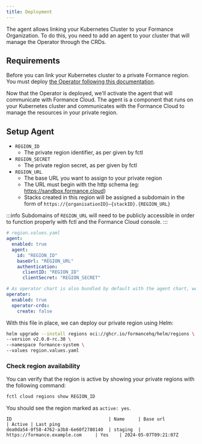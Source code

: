 ```yaml
---
title: Deployment
---
```

The agent allows linking your Kubernetes Cluster to your Formance Organization. To do this, you need to add an agent to your cluster that will manage the Operator through the CRDs.

## Requirements

Before you can link your Kubernetes cluster to a private Formance region. You must deploy [the Operator following this documentation](/operator/Installation).

Now that the Operator is deployed, we'll activate the agent that will communicate with Formance Cloud. The agent is a component that runs on your Kubernetes cluster and communicates with the Formance Cloud to manage the resources in your private region.

## Setup Agent

* `REGION_ID`
  * The private region identifier, as per given by fctl
* `REGION_SECRET`
  * The private region secret, as per given by fctl
* `REGION_URL`
  * The base URL you want to assign to your private region
  * The URL must begin with the http schema (eg: https://sandbox.formance.cloud)
  * Stacks created in this region will be assigned a subdomain in the form of `https://{organisationID}—{stackID}.{REGION_URL}`

:::info
Subdomains of `REGION_URL` will need to be publicly accessible in order to function properly with fctl and the Formance Cloud console.
:::

```yaml
# region.values.yaml
agent:
  enabled: true
  agent:
    id: "REGION_ID"
    baseUrl: "REGION_URL"
    authentication:
      clientID: "REGION_ID"
      clientSecret: "REGION_SECRET"

# As operator chart is also bundled by default with the agent chart, we can reuse the setup from the operator deployment
operator: 
  enabled: true
  operator-crds:
    create: false

```

With this file in place, we can deploy our private region using Helm:

```bash
helm upgrade --install regions oci://ghcr.io/formancehq/helm/regions \
--version v2.0.0-rc.30 \
--namespace formance-system \
--values region.values.yaml
```


### Check region availability

You can verify that the region is active by showing your private regions with the following command:

```bash
fctl cloud regions show REGION_ID
```

You should see the region marked as `active: yes`.

```
ID                                    | Name     | Base url                         | Active | Last ping               
dea0da54-0f58-4762-a3b8-6e60f2780140  | staging  | https://formance.example.com     | Yes    | 2024-05-07T09:21:07Z 
```
